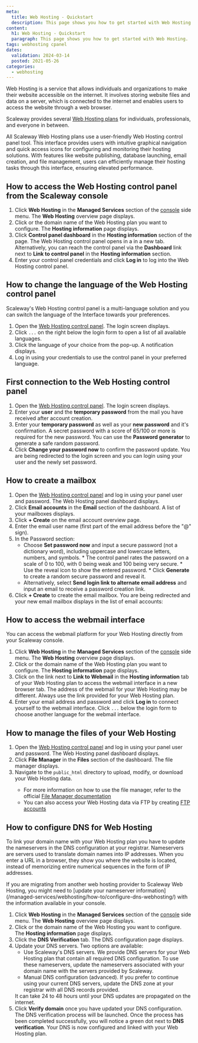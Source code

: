 ```yaml
---
meta:
  title: Web Hosting - Quickstart
  description: This page shows you how to get started with Web Hosting.
content:
  h1: Web Hosting - Quickstart
  paragraph: This page shows you how to get started with Web Hosting.
tags: webhosting cpanel
dates:
  validation: 2024-03-14
  posted: 2021-05-26
categories:
  - webhosting
---
```


Web Hosting is a service that allows individuals and organizations to make their website accessible on the internet. It involves storing website files and data on a server, which is connected to the internet and enables users to access the website through a web browser.

Scaleway provides several [Web Hosting plans](https://www.scaleway.com/en/web-hosting/) for individuals, professionals, and everyone in between.

All Scaleway Web Hosting plans use a user-friendly Web Hosting control panel tool. This interface provides users with intuitive graphical navigation and quick access icons for configuring and monitoring their hosting solutions. With features like website publishing, database launching, email creation, and file management, users can efficiently manage their hosting tasks through this interface, ensuring elevated performance.

## How to access the Web Hosting control panel from the Scaleway console 

1. Click **Web Hosting** in the **Managed Services** section of the [console](https://console.scaleway.com/) side menu. The **Web Hosting** overview page displays.
2. Click <Icon name="seeMore" /> or the domain name of the Web Hosting plan you want to configure.
   <Lightbox src="scaleway-webhosting-overview.webp" alt="" />
   The **Hosting information** page displays.
3. Click **Control panel dashboard** in the **Hosting information** section of the page. The Web Hosting control panel opens in a in a new tab.
    <Lightbox src="scaleway-webhosting-control-panel-dashboard.webp" alt="" />
    <Message type="tip">
        Alternatively, you can reach the control panel via the **Dashboard** link next to **Link to control panel** in the **Hosting information** section.
    </Message>
4. Enter your control panel credentials and click **Log in** to log into the Web Hosting control panel.
    <Lightbox src="scaleway-cpanel-login1.webp" alt="" />

## How to change the language of the Web Hosting control panel

Scaleway's Web Hosting control panel is a multi-language solution and you can switch the language of the Interface towards your preferences.

1. Open the [Web Hosting control panel](#how-to-access-the-web-hosting-control-panel-from-the-scaleway-console). The login screen displays.
2. Click `...` on the right below the login form to open a list of all available languages.
   <Lightbox src="scaleway-cpanel-language1.webp" alt="" />
3. Click the language of your choice from the pop-up. A notification displays.
    <Lightbox src="scaleway-cpanel-language2.webp" alt="" />
4. Log in using your credentials to use the control panel in your preferred language.
    <Lightbox src="scaleway-cpanel-language3.webp" alt="" />

## First connection to the Web Hosting control panel

1. Open the [Web Hosting control panel](#how-to-access-the-web-hosting-control-panel-from-the-scaleway-console). The login screen displays.
2. Enter your **user** and the **temporary password** from the mail you have received after account creation.
      <Lightbox src="scaleway-cpanel-login1.webp" alt="" />
3. Enter your **temporary password** as well as your **new password** and it's confirmation. A secret password with a score of 65/100 or more is required for the new password.
      <Lightbox src="scaleway-cpanel-login2.webp" alt="" />
      <Message type="tip">
        You can use the **Password generator** to generate a safe random password.
      </Message>
4. Click **Change your password now** to confirm the password update. You are being redirected to the login screen and you can login using your user and the newly set password.

## How to create a mailbox

1. Open the [Web Hosting control panel](#how-to-access-the-web-hosting-control-panel-from-the-scaleway-console) and log in using your panel user and password. The Web Hosting panel dashboard displays.
2. Click **Email accounts** in the **Email** section of the dashboard. A list of your mailboxes displays.
    <Lightbox src="scaleway-cpanel-email.webp" alt="" />
3. Click **+ Create** on the email account overview page.
     <Lightbox src="scaleway-cpanel-email-create.webp" alt="" />
4. Enter the email user name (first part of the email address before the "@" sign).
5. In the Password section:
    * Choose **Set password now** and input a secure password (not a dictionary word), including uppercase and lowercase letters, numbers, and symbols.
        <Message type="tip">
          *  The control panel rates the password on a scale of 0 to 100, with 0 being weak and 100 being very secure.
          * Use the reveal icon to show the entered password.
          * Click **Generate** to create a random secure password and reveal it.
        </Message>
    * Alternatively, select **Send login link to alternate email address** and input an email to receive a password creation link.
    <Lightbox src="scaleway-cpanel-email-create-form.webp" alt="" />
6. Click **+ Create** to create the email mailbox. You are being redirected and your new email mailbox displays in the list of email accounts:
    <Lightbox src="scaleway-email-created.webp" alt="" />

## How to access the webmail interface

You can access the webmail platform for your Web Hosting directly from your Scaleway console. 

1. Click **Web Hosting** in the **Managed Services** section of the [console](https://console.scaleway.com/) side menu. The **Web Hosting** overview page displays.
2. Click <Icon name="seeMore" /> or the domain name of the Web Hosting plan you want to configure. The **Hosting information** page displays.
3. Click on the link next to **Link to Webmail** in the **Hosting information** tab of your Web Hosting plan to access the webmail interface in a new browser tab.
    <Lightbox src="scaleway-webmail.webp" alt="" />
    <Message type="note">
      The address of the webmail for your Web Hosting may be different. Always use the link provided for your Web Hosting plan.
    </Message>
4. Enter your email address and password and click **Log in** to connect yourself to the webmail interface.
    <Message type="tip">
    Click `...` below the login form to choose another language for the webmail interface.
    </Message>

## How to manage the files of your Web Hosting
1. Open the [Web Hosting control panel](#how-to-access-the-web-hosting-control-panel-from-the-scaleway-console) and log in using your panel user and password. The Web Hosting panel dashboard displays.
2. Click **File Manager** in the **Files** section of the dashboard.
    <Lightbox src="scaleway-cpanel-filemanager.webp" alt="" />
    The file manager displays.
3. Navigate to the `public_html` directory to upload, modify, or download your Web Hosting data.
    <Lightbox src="scaleway-cpanel-filemanager-view.webp" alt="" />
    <Message type="tip">
    * For more information on how to use the file manager, refer to the official [File Manager documentation](https://docs.cpanel.net/cpanel/files/file-manager/)
    * You can also access your Web Hosting data via FTP by creating [FTP accounts](https://docs.cpanel.net/cpanel/files/ftp-accounts/)
    </Message>

## How to configure DNS for Web Hosting

To link your domain name with your Web Hosting plan you have to update the nameservers in the DNS configuration at your registrar. Nameservers are servers used to translate domain names into IP addresses. When you enter a URL in a browser, they show you where the website is located, instead of memorizing entire numerical sequences in the form of IP addresses.

<Message type="important">
  If you are migrating from another web hosting provider to Scaleway Web Hosting, you might need to [update your nameserver information](/managed-services/webhosting/how-to/configure-dns-webhosting/) with the information available in your console.
</Message>

1. Click **Web Hosting** in the **Managed Services** section of the [console](https://console.scaleway.com/) side menu. The **Web Hosting** overview page displays.
2. Click <Icon name="seeMore" /> or the domain name of the Web Hosting you want to configure. The **Hosting information** page displays.
3. Click the **DNS Verification** tab. The DNS configuration page displays.
4. Update your DNS servers. Two options are available:
    - Use Scaleway's DNS servers. 
        We provide DNS servers for your Web Hosting plan that contain all required DNS configuration. To use these nameservers, update the nameservers associated with your domain name with the servers provided by Scaleway.
    - Manual DNS configuration (advanced).
        If you prefer to continue using your current DNS servers, update the DNS zone at your registrar with all DNS records provided.
    <Message type="note">
        It can take 24 to 48 hours until your DNS updates are propagated on the internet.
    </Message>
5. Click **Verify domain** once you have updated your DNS configuration. The DNS verification process will be launched.
    Once the process has been completed successfully, you will notice a green dot next to **DNS verification**. Your DNS is now configured and linked with your Web Hosting plan.